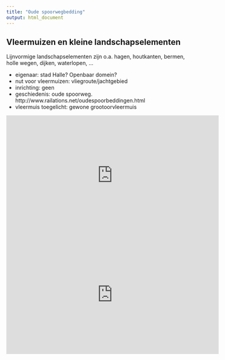 ```yaml
---
title: "Oude spoorwegbedding"
output: html_document
---
```


## Vleermuizen en kleine landschapselementen

Lijnvormige landschapselementen zijn o.a. hagen, houtkanten, bermen, holle wegen, dijken, waterlopen, ... 



- eigenaar: stad Halle? Openbaar domein?
- nut voor vleermuizen: vliegroute/jachtgebied
- inrichting: geen
- geschiedenis: oude spoorweg. http://www.railations.net/oudespoorbeddingen.html
- vleermuis toegelicht: gewone grootoorvleermuis

<iframe width="560" height="315" src="https://www.youtube-nocookie.com/embed/nRbkZOgIeTA?rel=0&amp;showinfo=0" frameborder="0" allowfullscreen></iframe>

<iframe width="560" height="315" src="https://www.youtube-nocookie.com/embed/YHZR4BWmQsQ?rel=0&amp;showinfo=0" frameborder="0" allowfullscreen></iframe>
